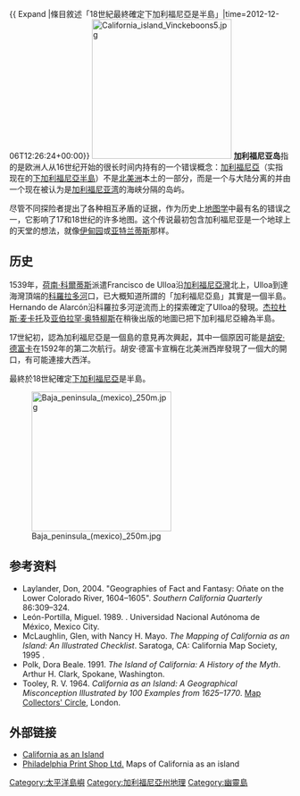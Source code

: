 {{ Expand |條目敘述「18世紀最終確定下加利福尼亞是半島」|time=2012-12-06T12:26:24+00:00}}
{{about||作为现在加利福尼亚州的一部分的实际存在的岛屿|加利福尼亚州岛屿列表}}
[[File:California_island_Vinckeboons5.jpg|250px]]
'''加利福尼亚岛'''指的是欧洲人从16世纪开始的很长时间内持有的一个错误概念：[[加利福尼亞|加利福尼亞]]（实指现在的[[下加利福尼亞半島|下加利福尼亞半島]]）不是[[北美洲西海岸历史|北美洲]]本土的一部分，而是一个与大陆分离的并由一个现在被认为是[[加利福尼亚湾|加利福尼亚湾]]的海峡分隔的岛屿。

尽管不同探险者提出了各种相互矛盾的证据，作为历史上[[地图学|地图学]]中最有名的错误之一，它影响了17和18世纪的许多地图。这个传说最初包含加利福尼亚是一个地球上的天堂的想法，就像[[伊甸園|伊甸园]]或[[亚特兰蒂斯|亚特兰蒂斯]]那样。

== 历史 ==
1539年，[[荷南·科爾蒂斯|荷南·科爾蒂斯]]派遣Francisco de Ulloa沿[[加利福尼亞灣|加利福尼亞灣]]北上，Ulloa到達海灣頂端的[[科羅拉多河|科羅拉多河]]口，已大概知道所謂的「加利福尼亞島」其實是一個半島。Hernando de Alarcón沿科羅拉多河逆流而上的探索確定了Ulloa的發現。[[杰拉杜斯·麦卡托|杰拉杜斯·麦卡托]]及[[亚伯拉罕·奥特柳斯|亚伯拉罕·奥特柳斯]]在稍後出版的地圖已把下加利福尼亞繪為半島。

17世紀初，認為加利福尼亞是一個島的意見再次興起，其中一個原因可能是[[胡安·德富卡|胡安·德富卡]]在1592年的第二次航行。胡安·德富卡宣稱在北美洲西岸發現了一個大的開口，有可能連接大西洋。

最終於18世紀確定[[下加利福尼亞|下加利福尼亞]]是半島。

[[File:Baja_peninsula_(mexico)_250m.jpg|250px]]
==参考资料==
* Laylander, Don, 2004. "Geographies of Fact and Fantasy: Oñate on the Lower Colorado River, 1604–1605". ''Southern California Quarterly'' 86:309–324.
* León-Portilla, Miguel. 1989. ''{{lang|es|Cartográfica y crónicas de la antigua California}}''. Universidad Nacional Autónoma de México, Mexico City.
* McLaughlin, Glen, with Nancy H. Mayo. ''The Mapping of California as an Island: An Illustrated Checklist''. Saratoga, CA: California Map Society, 1995 .
* Polk, Dora Beale. 1991. ''The Island of California: A History of the Myth''. Arthur H. Clark, Spokane, Washington.
* Tooley, R. V. 1964. ''California as an Island: A Geographical Misconception Illustrated by 100 Examples from 1625–1770''. [[Map_Collectors'_Circle|Map Collectors' Circle]], London.

== 外部链接 ==
* [http://www.prigsbee.com/maps/california.htm California as an Island]{{Wayback|url=http://www.prigsbee.com/maps/california.htm |date=20090513052602 }}
* [http://www.philaprintshop.com/calis.html Philadelphia Print Shop Ltd.]{{Wayback|url=http://www.philaprintshop.com/calis.html |date=20101219075144 }} Maps of California as an island

[[Category:太平洋島嶼|Category:太平洋島嶼]]
[[Category:加利福尼亞州地理|Category:加利福尼亞州地理]]
[[Category:幽靈島|Category:幽靈島]]